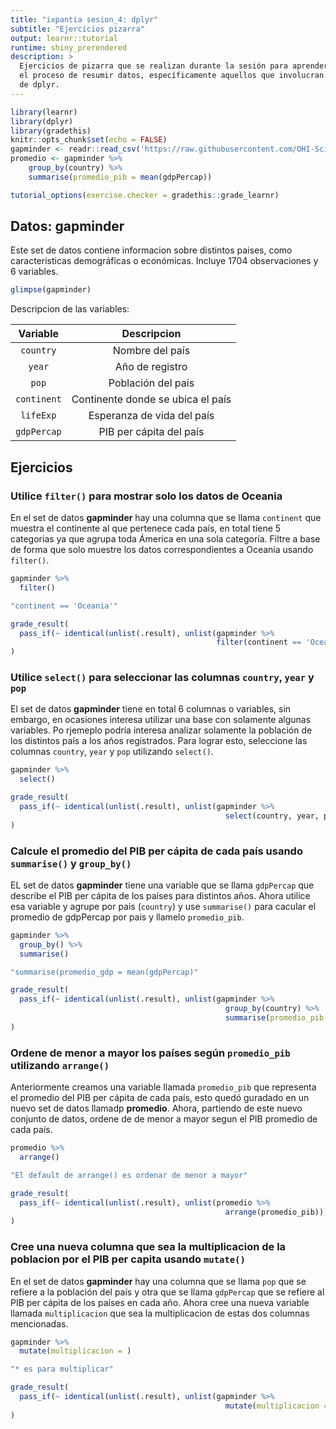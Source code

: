 ```yaml
---
title: "ixpantia sesion_4: dplyr"
subtitle: "Ejercicios pizarra"
output: learnr::tutorial
runtime: shiny_prerendered
description: >
  Ejercicios de pizarra que se realizan durante la sesión para aprender sobre
  el proceso de resumir datos, específicamente aquellos que involucran el uso
  de dplyr.
---
```


```r
library(learnr)
library(dplyr)
library(gradethis)
knitr::opts_chunk$set(echo = FALSE)
gapminder <- readr::read_csv('https://raw.githubusercontent.com/OHI-Science/data-science-training/master/data/gapminder.csv')
promedio <- gapminder %>%
    group_by(country) %>%
    summarise(promedio_pib = mean(gdpPercap))

tutorial_options(exercise.checker = gradethis::grade_learnr)
```


## Datos: **gapminder**

Este set de datos contiene informacion sobre distintos paises, como caracteristicas demográficas o económicas. Incluye 1704 observaciones y 6 variables. 

```r
glimpse(gapminder)
```

Descripcion de las variables:

| Variable | Descripcion |
|:--------:|:-----------:|
| `country` | Nombre del país | 
| `year` | Año de registro |
| `pop`|  Población del país | 
| `continent` | Continente donde se ubica el país |
| `lifeExp` | Esperanza de vida del país |
| `gdpPercap` | PIB per cápita del país |

## Ejercicios 

### Utilice `filter()` para mostrar solo los datos de Oceania

En el set de datos **gapminder** hay una columna que se llama `continent` que muestra el continente al que pertenece cada país, en total tiene 5 categorias ya que agrupa toda Ámerica en una sola categoría. Filtre a base de forma que solo muestre los datos correspondientes a Oceania usando `filter()`.
```r
gapminder %>% 
  filter()
```

```r
"continent == 'Oceania'"
```

```r
grade_result(
  pass_if(~ identical(unlist(.result), unlist(gapminder %>% 
                                              filter(continent == 'Oceania'))), "Muy bien!")
)
```


### Utilice `select()` para seleccionar las columnas `country`, `year` y `pop`

El set de datos **gapminder** tiene en total 6 columnas o variables, sin embargo, en ocasiones interesa utilizar una base con solamente algunas variables. Po rjemeplo podría interesa analizar solamente la población de los distintos país a los años registrados. Para lograr esto, seleccione las columnas `country`, `year` y `pop` utilizando `select()`.
```r
gapminder %>% 
  select()
```

```r
grade_result(
  pass_if(~ identical(unlist(.result), unlist(gapminder %>% 
                                                select(country, year, pop))), "Muy bien!")
)
```


### Calcule el promedio del PIB per cápita de cada país usando `summarise()` y `group_by()` 

EL set de datos **gapminder** tiene una variable que se llama `gdpPercap` que describe el PIB per cápita de los países para distintos años. Ahora utilice esa variable y agrupe por pais (`country`) y use `summarise()` para cacular el promedio de gdpPercap por pais  y llamelo `promedio_pib`.
```r
gapminder %>% 
  group_by() %>% 
  summarise()
```

```r
"summarise(promedio_gdp = mean(gdpPercap)"
```

```r
grade_result(
  pass_if(~ identical(unlist(.result), unlist(gapminder %>%
                                                group_by(country) %>%
                                                summarise(promedio_pib = mean(gdpPercap)))), "Excelente!")
)
```



### Ordene de menor a mayor los países según `promedio_pib` utilizando `arrange()`

Anteriormente creamos una variable llamada `promedio_pib` que representa el promedio del PIB per cápita de cada país, esto quedó guradado en un nuevo set de datos llamadp **promedio**. Ahora, partiendo de este nuevo conjunto de datos, ordene de de menor a mayor segun el PIB promedio de cada país. 
```r
promedio %>% 
  arrange()
```

```r
"El default de arrange() es ordenar de menor a mayor"
```

```r
grade_result(
  pass_if(~ identical(unlist(.result), unlist(promedio %>% 
                                                arrange(promedio_pib))), "Bien hecho!")
)
```


### Cree una nueva columna que sea la multiplicacion de la poblacion por el PIB per capita usando `mutate()`

En el set de datos **gapminder** hay una columna que se llama `pop` que se refiere a la población del país y otra que se llama `gdpPercap` que se refiere al PIB per cápita de los países en cada año. Ahora cree una nueva variable llamada `multiplicacion` que sea la multiplicacion de estas dos columnas mencionadas. 
```r
gapminder %>% 
  mutate(multiplicacion = )
```

```r
"* es para multiplicar"
```

```r
grade_result(
  pass_if(~ identical(unlist(.result), unlist(gapminder %>% 
                                                mutate(multiplicacion = pop*gdpPercap))), "Buenisimo!")
)
```

